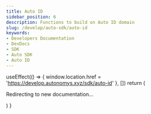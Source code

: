 ```yaml
---
title: Auto ID  
sidebar_position: 6  
description: Functions to build on Auto ID domain
slug: /develop/auto-sdk/auto-id
keywords:
- Developers Documentation
- DevDocs
- SDK
- Auto SDK
- Auto ID
--- 
```



  useEffect(() => {
    window.location.href = 'https://develop.autonomys.xyz/sdk/auto-id'
  }, [])
  return (
    <p>Redirecting to new documentation...</p>
  )
}